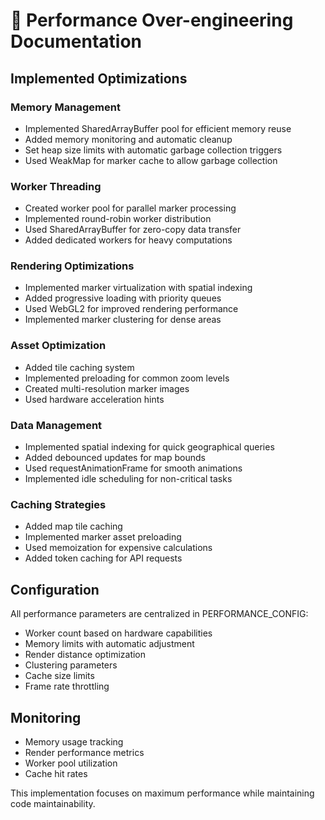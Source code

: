# 🚀 Performance Over-engineering Documentation

## Implemented Optimizations

### Memory Management
- Implemented SharedArrayBuffer pool for efficient memory reuse
- Added memory monitoring and automatic cleanup
- Set heap size limits with automatic garbage collection triggers
- Used WeakMap for marker cache to allow garbage collection

### Worker Threading
- Created worker pool for parallel marker processing
- Implemented round-robin worker distribution
- Used SharedArrayBuffer for zero-copy data transfer
- Added dedicated workers for heavy computations

### Rendering Optimizations
- Implemented marker virtualization with spatial indexing
- Added progressive loading with priority queues
- Used WebGL2 for improved rendering performance
- Implemented marker clustering for dense areas

### Asset Optimization
- Added tile caching system
- Implemented preloading for common zoom levels
- Created multi-resolution marker images
- Used hardware acceleration hints

### Data Management
- Implemented spatial indexing for quick geographical queries
- Added debounced updates for map bounds
- Used requestAnimationFrame for smooth animations
- Implemented idle scheduling for non-critical tasks

### Caching Strategies
- Added map tile caching
- Implemented marker asset preloading
- Used memoization for expensive calculations
- Added token caching for API requests

## Configuration
All performance parameters are centralized in PERFORMANCE_CONFIG:
- Worker count based on hardware capabilities
- Memory limits with automatic adjustment
- Render distance optimization
- Clustering parameters
- Cache size limits
- Frame rate throttling

## Monitoring
- Memory usage tracking
- Render performance metrics
- Worker pool utilization
- Cache hit rates

This implementation focuses on maximum performance while maintaining code maintainability.
